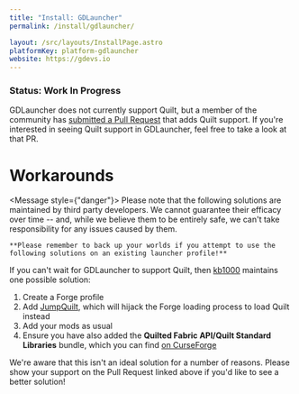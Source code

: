 ```yaml
---
title: "Install: GDLauncher"
permalink: /install/gdlauncher/

layout: /src/layouts/InstallPage.astro
platformKey: platform-gdlauncher
website: https://gdevs.io
---
```



### Status: Work In Progress

GDLauncher does not currently support Quilt, but a member of the community has [submitted a Pull Request](https://github.com/gorilla-devs/GDLauncher/pull/1400) that adds Quilt support. If you're interested in seeing Quilt support in GDLauncher, feel free to take a look at that PR.

# Workarounds

<Message style={"danger"}>
	Please note that the following solutions are maintained by third party developers. We cannot guarantee their efficacy over time -- and, while we believe them to be entirely safe, we can't take responsibility for any issues caused by them.

	**Please remember to back up your worlds if you attempt to use the following solutions on an existing launcher profile!**
</Message>

If you can't wait for GDLauncher to support Quilt, then [kb1000](https://www.curseforge.com/members/kb1000) maintains one possible solution:

1. Create a Forge profile
2. Add [JumpQuilt](https://www.curseforge.com/minecraft/mc-mods/jumpquilt), which will hijack the Forge loading process to load Quilt instead
3. Add your mods as usual
4. Ensure you have also added the **Quilted Fabric API/Quilt Standard Libraries** bundle, which you can find [on CurseForge](https://www.curseforge.com/minecraft/mc-mods/qsl)

We're aware that this isn't an ideal solution for a number of reasons. Please show your support on the Pull Request linked above if you'd like to see a better solution!
